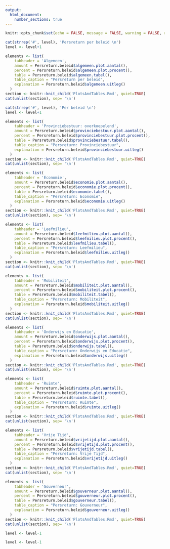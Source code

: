 ```yaml
---
output: 
  html_document:
    number_sections: true
---
```


<!-- Document settings -->
```r
knitr::opts_chunk$set(echo = FALSE, message = FALSE, warning = FALSE, results='asis')
```

<!-- headers -->
```r
cat(strrep('#', level), 'Persreturn per beleid \n')
level <- level+1
```

<!-- beleid: algemeen -->
```r
elements <- list(
    tabheader = 'Algemeen',
    amount = Persreturn.beleid$algemeen.plot.aantal(),
    percent = Persreturn.beleid$algemeen.plot.procent(),
    table = Persreturn.beleid$algemeen.tabel(),
    table_caption = "Persreturn per beleid",
    explanation = Persreturn.beleid$algemeen.uitleg()
  )
section <- knitr::knit_child('PlotsAndTables.Rmd', quiet=TRUE)
cat(unlist(section), sep= '\n')
```

<!-- Per beleid -->
```r
cat(strrep('#', level), 'Per beleid \n')
level <- level+1
```

```r
elements <- list(
    tabheader = 'Provinciebestuur: overkoepelend',
    amount = Persreturn.beleid$provinciebestuur.plot.aantal(),
    percent = Persreturn.beleid$provinciebestuur.plot.procent(),
    table = Persreturn.beleid$provinciebestuur.tabel(),
    table_caption = "Persreturn: Provinciebestuur",
    explanation = Persreturn.beleid$provinciebestuur.uitleg()
  )
section <- knitr::knit_child('PlotsAndTables.Rmd', quiet=TRUE)
cat(unlist(section), sep= '\n')
```

```r
elements <- list(
    tabheader = 'Economie',
    amount = Persreturn.beleid$economie.plot.aantal(),
    percent = Persreturn.beleid$economie.plot.procent(),
    table = Persreturn.beleid$economie.tabel(),
    table_caption = "Persreturn: Economie",
    explanation = Persreturn.beleid$economie.uitleg()
  )
section <- knitr::knit_child('PlotsAndTables.Rmd', quiet=TRUE)
cat(unlist(section), sep= '\n')
```

```r
elements <- list(
    tabheader = 'Leefmilieu',
    amount = Persreturn.beleid$leefmilieu.plot.aantal(),
    percent = Persreturn.beleid$leefmilieu.plot.procent(),
    table = Persreturn.beleid$leefmilieu.tabel(),
    table_caption = "Persreturn: Leefmilieu",
    explanation = Persreturn.beleid$leefmilieu.uitleg()
  )
section <- knitr::knit_child('PlotsAndTables.Rmd', quiet=TRUE)
cat(unlist(section), sep= '\n')
```

```r
elements <- list(
    tabheader = 'Mobiliteit',
    amount = Persreturn.beleid$mobiliteit.plot.aantal(),
    percent = Persreturn.beleid$mobiliteit.plot.procent(),
    table = Persreturn.beleid$mobiliteit.tabel(),
    table_caption = "Persreturn: Mobiliteit",
    explanation = Persreturn.beleid$mobiliteit.uitleg()
  )
section <- knitr::knit_child('PlotsAndTables.Rmd', quiet=TRUE)
cat(unlist(section), sep= '\n')
```

```r
elements <- list(
    tabheader = 'Onderwijs en Educatie',
    amount = Persreturn.beleid$onderwijs.plot.aantal(),
    percent = Persreturn.beleid$onderwijs.plot.procent(),
    table = Persreturn.beleid$onderwijs.tabel(),
    table_caption = "Persreturn: Onderwijs en Educatie",
    explanation = Persreturn.beleid$onderwijs.uitleg()
  )
section <- knitr::knit_child('PlotsAndTables.Rmd', quiet=TRUE)
cat(unlist(section), sep= '\n')
```

```r
elements <- list(
    tabheader = 'Ruimte',
    amount = Persreturn.beleid$ruimte.plot.aantal(),
    percent = Persreturn.beleid$ruimte.plot.procent(),
    table = Persreturn.beleid$ruimte.tabel(),
    table_caption = "Persreturn: Ruimte",
    explanation = Persreturn.beleid$ruimte.uitleg()
  )
section <- knitr::knit_child('PlotsAndTables.Rmd', quiet=TRUE)
cat(unlist(section), sep= '\n')
```

```r
elements <- list(
    tabheader = 'Vrije Tijd',
    amount = Persreturn.beleid$vrijetijd.plot.aantal(),
    percent = Persreturn.beleid$vrijetijd.plot.procent(),
    table = Persreturn.beleid$vrijetijd.tabel(),
    table_caption = "Persreturn: Vrije Tijd",
    explanation = Persreturn.beleid$vrijetijd.uitleg()
  )
section <- knitr::knit_child('PlotsAndTables.Rmd', quiet=TRUE)
cat(unlist(section), sep= '\n')
```

```r
elements <- list(
    tabheader = 'Gouverneur',
    amount = Persreturn.beleid$gouverneur.plot.aantal(),
    percent = Persreturn.beleid$gouverneur.plot.procent(),
    table = Persreturn.beleid$gouverneur.tabel(),
    table_caption = "Persreturn: Gouverneur",
    explanation = Persreturn.beleid$gouverneur.uitleg()
  )
section <- knitr::knit_child('PlotsAndTables.Rmd', quiet=TRUE)
cat(unlist(section), sep= '\n')
```

```r
level <- level-1
```

```r
level <- level-1
```